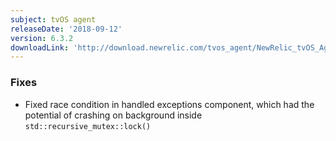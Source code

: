 ```yaml
---
subject: tvOS agent
releaseDate: '2018-09-12'
version: 6.3.2
downloadLink: 'http://download.newrelic.com/tvos_agent/NewRelic_tvOS_Agent_6.3.2.zip'
---
```


### Fixes

* Fixed race condition in handled exceptions component, which had the potential of crashing on background inside `std::recursive_mutex::lock()`
